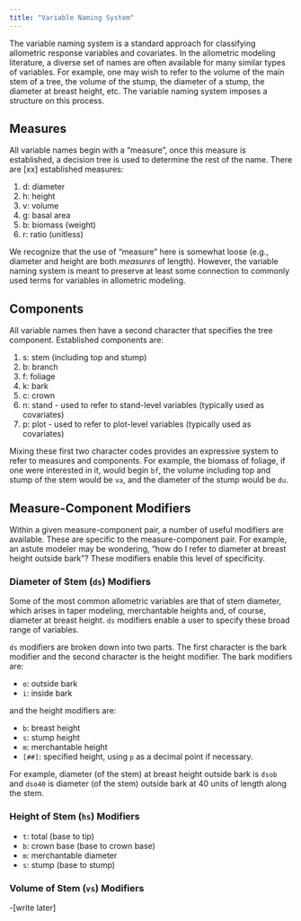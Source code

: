 ```yaml
---
title: "Variable Naming System"
---
```


The variable naming system is a standard approach for classifying allometric
response variables and covariates. In the allometric modeling literature, 
a diverse set of names are often available for many similar types of variables.
For example, one may wish to refer to the volume of the main stem of a tree, 
the volume of the stump, the diameter of a stump, the diameter at breast height,
etc. The variable naming system imposes a structure on this process.

## Measures

All variable names begin with a "measure", once this measure is established, a 
decision tree is used to determine the rest of the name. There are [xx] 
established measures:

1. d: diameter
2. h: height
3. v: volume
4. g: basal area
5. b: biomass (weight)
6. r: ratio (unitless)

We recognize that the use of "measure" here is somewhat loose (e.g., diameter
and height are both _measures_ of length). However, the variable naming system
is meant to preserve at least some connection to commonly used terms for 
variables in allometric modeling.

## Components

All variable names then have a second character that specifies the tree 
component. Established components are:

1. s: stem (including top and stump)
2. b: branch
3. f: foliage
4. k: bark
5. c: crown
6. n: stand - used to refer to stand-level variables (typically used as covariates)
7. p: plot - used to refer to plot-level variables (typically used as covariates)

Mixing these first two character codes provides an expressive system to refer to 
measures and components. For example, the biomass of foliage, if one were 
interested in it, would begin `bf`, the volume including top and stump of the
stem would be `va`, and the diameter of the stump would be `du`.

## Measure-Component Modifiers

Within a given measure-component pair, a number of useful modifiers are 
available. These are specific to the measure-component pair. For example, an
astute modeler may be wondering, "how do I refer to diameter at breast height
outside bark"? These modifiers enable this level of specificity. 

### Diameter of Stem (`ds`) Modifiers

Some of the most common allometric variables are that of stem diameter, which
arises in taper modeling, merchantable heights and, of course, diameter at 
breast height. `ds` modifiers enable a user to specify these broad range of 
variables.

`ds` modifiers are broken down into two parts. The first character is the 
bark modifier and the second character is the height modifier. The bark 
modifiers are:

- `o`: outside bark
- `i`: inside bark

and the height modifiers are:

- `b`: breast height
- `s`: stump height
- `m`: merchantable height
- `[##]`: specified height, using `p` as a decimal point if necessary. 

For example, diameter (of the stem) at breast height outside bark is `dsob` and
`dso40` is diameter (of the stem) outside bark at 40 units of length along the
stem.

### Height of Stem (`hs`) Modifiers

- `t`: total (base to tip)
- `b`: crown base (base to crown base)
- `m`: merchantable diameter
- `s`: stump (base to stump)

### Volume of Stem (`vs`) Modifiers

-[write later]